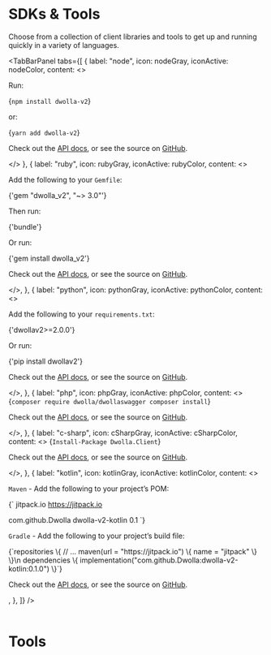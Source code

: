 ---
---


# SDKs & Tools

Choose from a collection of client libraries and tools to get up and running quickly in a variety of languages.

<TabBarPanel
  tabs={[
    {
      label: "node",
      icon: nodeGray,
      iconActive: nodeColor,
      content: <>
        <p>Run:</p>
        <CodeExamples>
          <CodeExample language="bash">
            {`npm install dwolla-v2`}
          </CodeExample>
        </CodeExamples>
        <p>or:</p>
        <CodeExamples>
          <CodeExample language="bash">
            {`yarn add dwolla-v2`}
          </CodeExample>
        </CodeExamples>
        <p>Check out the <a href="https://docs.dwolla.com" target="_blank">API docs</a>, or see the source on <a href="https://github.com/Dwolla/dwolla-v2-node" target="_blank">GitHub</a>.</p>
      </>
    },
    {
      label: "ruby",
      icon: rubyGray,
      iconActive: rubyColor,
      content: <>
        <p>Add the following to your <code>Gemfile</code>:</p>
        <CodeExamples>
          <CodeExample language="ruby">
            {'gem "dwolla_v2", "~> 3.0"'}
          </CodeExample>
        </CodeExamples>
        <p>Then run:</p>
        <CodeExamples>
          <CodeExample language="bash">
            {'bundle'}
          </CodeExample>
        </CodeExamples>
        <p>Or run:</p>
        <CodeExamples>
          <CodeExample language="bash">
            {'gem install dwolla_v2'}
          </CodeExample>
        </CodeExamples>
        <p>Check out the <a href="https://docs.dwolla.com" target="_blank">API docs</a>, or see the source on <a href="https://github.com/Dwolla/dwolla-v2-ruby" target="_blank">GitHub</a>.</p>
      </>,
    },
    {
      label: "python",
      icon: pythonGray,
      iconActive: pythonColor,
      content: <>
        <p>Add the following to your <code>requirements.txt</code>:</p>
        <CodeExamples>
          <CodeExample language="plaintext">
            {'dwollav2>=2.0.0'}
          </CodeExample>
        </CodeExamples>
        <p>Or run:</p>
        <CodeExamples>
          <CodeExample language="bash">
            {'pip install dwollav2'}
          </CodeExample>
        </CodeExamples>
        <p>Check out the <a href="https://docs.dwolla.com" target="_blank">API docs</a>, or see the source on <a href="https://github.com/Dwolla/dwolla-v2-python" target="_blank">GitHub</a>.</p>
      </>,
    },
    {
      label: "php",
      icon: phpGray,
      iconActive: phpColor,
      content: <>
        <CodeExamples>
          <CodeExample language="bash">
            {`composer require dwolla/dwollaswagger
composer install`}
          </CodeExample>
        </CodeExamples>
        <p>Check out the <a href="https://docs.dwolla.com" target="_blank">API docs</a>, or see the source on <a href="https://github.com/Dwolla/dwolla-swagger-php" target="_blank">GitHub</a>.</p>
      </>,
    },
    {
      label: "c-sharp",
      icon: cSharpGray,
      iconActive: cSharpColor,
      content: <>
        <CodeExamples>
          <CodeExample language="bash">
            {`Install-Package Dwolla.Client`}
          </CodeExample>
        </CodeExamples>
        <p>Check out the <a href="https://docs.dwolla.com" target="_blank">API docs</a>, or see the source on <a href="https://github.com/Dwolla/dwolla-v2-csharp" target="_blank">GitHub</a>.</p>
      </>,
    },
    {
      label: "kotlin",
      icon: kotlinGray,
      iconActive: kotlinColor,
      content: <>
        <p><code>Maven</code> - Add the following to your project&rsquo;s POM:</p>
        <CodeExamples>
          <CodeExample language="xml">
            {`<repositories>
  <repository>
    <id>jitpack.io</id>
    <url>https://jitpack.io</url>
  </repository>
</repositories>

<dependency>
  <groupId>com.github.Dwolla</groupId>
  <artifactId>dwolla-v2-kotlin</artifactId>
  <version>0.1</version>
</dependency>`}
          </CodeExample>
        </CodeExamples>
        <p><code>Gradle</code> - Add the following to your project&rsquo;s build file:</p>
        <CodeExamples>
          <CodeExample language="kotlin">
            {`repositories \{
  // ...
  maven(url = "https://jitpack.io") \{
    name = "jitpack"
  \}
\}\n
dependencies \{
  implementation("com.github.Dwolla:dwolla-v2-kotlin:0.1.0")
\}`}
          </CodeExample>
        </CodeExamples>
        <p>Check out the <a href="https://docs.dwolla.com" target="_blank">API docs</a>, or see the source on <a href="https://github.com/Dwolla/dwolla-v2-kotlin" target="_blank">GitHub</a>.</p>
      </>,
    },
  ]}
/>

<br />
<br />

# Tools

<CardGrid variant="default" maxColumns={3}>
  <Card
    icon={webhookProvisionerIcon}
    link={{
      href: "https://github.com/Dwolla/webhook-provisioner",
      external: true,
    }}
    topic="Webhook Provisioner"
    description="Lambda functions to create, update, and delete partner-specific webhook SQS queues and Lambda handlers using code from webhook-handler."
  />
  <Card
    icon={webhookHandlerIcon}
    link={{ href: "https://github.com/Dwolla/webhook-handler", external: true }}
    topic="Webhook Handler"
    description="An AWS Lambda function that POSTs Dwolla webhook Events to partner APIs and sends the result to SQS."
  />
  <Card
    icon={webhookReceiverIcon}
    link={{
      href: "https://github.com/Dwolla/webhook-receiver",
      external: true,
    }}
    topic="Webhook Receiver"
    description="This sample app shows how to create a Dwolla Webhook Subscription and verify its signature."
  />
  <Card
    icon={sqsMvIcon}
    link={{ href: "https://github.com/Dwolla/sqs-mv", external: true }}
    topic="SQS-MV"
    description="An AWS Lambda function that moves SQS messages from one queue to another."
  />
  <Card
    icon={postmanIcon}
    link={{
      href: "https://app.getpostman.com/run-collection/e946a89ed19313cce582",
      external: true,
    }}
    topic="Postman Collection"
    description="All individual Dwolla requests grouped into a single Postman collection for testing."
  />
</CardGrid>

